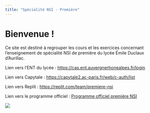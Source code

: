 ```yaml
---
title: "Spécialité NSI - Première"
---
```


# Bienvenue !

Ce site est destiné à regrouper les cours et les exercices concernant l'enseignement de spécialité NSI de première du lycée Émile Duclaux d'Aurillac.

Lien vers l'ENT du lycée : [https://cas.ent.auvergnerhonealpes.fr/login](https://cas.ent.auvergnerhonealpes.fr/login){target="_blank"}

Lien vers Capytale : [https://capytale2.ac-paris.fr/web/c-auth/list](https://capytale2.ac-paris.fr/web/c-auth/list){target="_blank"}

Lien vers Replit : [https://replit.com/team/premiere-nsi](https://replit.com/team/premiere-nsi){target="_blank"}

Lien vers le programme officiel : [Programme officiel première NSI](Programme_Prem_NSI.pdf)

![](Coding_Flatline.png)